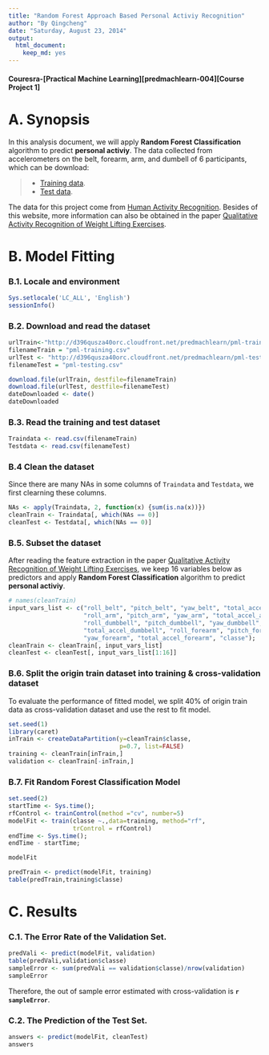 ```yaml
---
title: "Random Forest Approach Based Personal Activiy Recognition"
author: "By Qingcheng"
date: "Saturday, August 23, 2014"
output:
  html_document:
    keep_md: yes
---
```


#### Couresra-[Practical Machine Learning][predmachlearn-004][Course Project 1]

# A. Synopsis
In this analysis document, we will apply **Random Forest Classification** algorithm to predict **personal activiy**. The data collected from accelerometers on the belt, forearm, arm, and dumbell of 6 participants, which can be download:

> * [Training data][1].
> * [Test data][2].

The data for this project come from [Human Activity Recognition][3]. Besides of this website, more information can also be obtained in the paper [Qualitative Activity Recognition of Weight Lifting Exercises][4].


# B. Model Fitting

### B.1. Locale and environment

```r
Sys.setlocale('LC_ALL', 'English')
sessionInfo()
```

### B.2. Download and read the dataset
```r
urlTrain<-"http://d396qusza40orc.cloudfront.net/predmachlearn/pml-training.csv"
filenameTrain = "pml-training.csv"
urlTest <- "http://d396qusza40orc.cloudfront.net/predmachlearn/pml-testing.csv"
filenameTest = "pml-testing.csv"

download.file(urlTrain, destfile=filenameTrain)
download.file(urlTest, destfile=filenameTest)
dateDownloaded <- date()
dateDownloaded
```


### B.3. Read the training and test dataset
```r
Traindata <- read.csv(filenameTrain)
Testdata <- read.csv(filenameTest)
```

### B.4 Clean the dataset
Since there are many NAs in some columns of `Traindata` and `Testdata`, we first clearning these columns.
```r
NAs <- apply(Traindata, 2, function(x) {sum(is.na(x))})
cleanTrain <- Traindata[, which(NAs == 0)]
cleanTest <- Testdata[, which(NAs == 0)]
```

### B.5. Subset the dataset
After reading the feature extraction in the paper [Qualitative Activity Recognition of Weight Lifting Exercises][4], we keep 16 variables below as predictors and apply **Random Forest Classification** algorithm to predict **personal activiy**.
```r
# names(cleanTrain)
input_vars_list <- c("roll_belt", "pitch_belt", "yaw_belt", "total_accel_belt", 
                     "roll_arm", "pitch_arm", "yaw_arm", "total_accel_arm", 
                     "roll_dumbbell", "pitch_dumbbell", "yaw_dumbbell", 
                     "total_accel_dumbbell", "roll_forearm", "pitch_forearm", 
                     "yaw_forearm", "total_accel_forearm", "classe");
cleanTrain <- cleanTrain[, input_vars_list]
cleanTest <- cleanTest[, input_vars_list[1:16]]
```

### B.6. Split the origin train dataset into training & cross-validation dataset 
To evaluate the performance of fitted model, we split 40% of origin train data as cross-validation dataset and use the rest to fit model.
```r
set.seed(1)
library(caret)
inTrain <- createDataPartition(y=cleanTrain$classe,
                               p=0.7, list=FALSE)
training <- cleanTrain[inTrain,]
validation <- cleanTrain[-inTrain,]
```

### B.7. Fit Random Forest Classification Model
```r
set.seed(2)
startTime <- Sys.time();
rfControl <- trainControl(method ="cv", number=5)
modelFit <- train(classe ~.,data=training, method="rf",
                  trControl = rfControl)
endTime <- Sys.time();
endTime - startTime;

modelFit

predTrain <- predict(modelFit, training)
table(predTrain,training$classe)
```

# C. Results

### C.1. The Error Rate of the Validation Set.
```r
predVali <- predict(modelFit, validation)
table(predVali,validation$classe)
sampleError <- sum(predVali == validation$classe)/nrow(validation)
sampleError
```
Therefore, the out of sample error estimated with cross-validation is **`r sampleError`**.

### C.2. The Prediction of the Test Set.
```r
answers <- predict(modelFit, cleanTest)
answers
```


[1]:https://d396qusza40orc.cloudfront.net/predmachlearn/pml-training.csv
[2]:https://d396qusza40orc.cloudfront.net/predmachlearn/pml-testing.csv
[3]:http://groupware.les.inf.puc-rio.br/har
[4]:http://groupware.les.inf.puc-rio.br/public/papers/2013.Velloso.QAR-WLE.pdf


